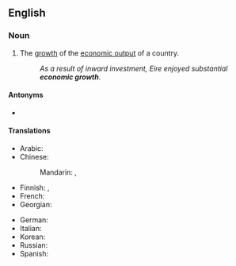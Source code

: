 ==English==

===Noun===
{{en-noun|-|s}}

# {{lb|en|economics}} The [[growth]] of the [[economic output]] of a country.
#: ''As a result of inward investment, Eire enjoyed substantial '''economic growth'''.''

====Antonyms====
* {{l|en|negative growth}}

====Translations====
{{trans-top|growth}}
* Arabic: {{t-needed|ar}}
* Chinese:
*: Mandarin: {{t+|cmn|經濟增長|sc=Hani}}, {{t+|cmn|经济增长|tr=jīngjì zēngzhǎng|sc=Hani}}
* Finnish: {{t+|fi|talouskasvu}}, {{t|fi|[[taloudellinen]] [[kasvu]]}}
* French: {{t-needed|fr}}
* Georgian: {{t|ka|ეკონომიკური ზრდა}}
{{trans-mid}}
* German: {{t+|de|Wirtschaftswachstum|n}}
* Italian: {{t+|it|crescita economica|f}}
* Korean: {{t|ko|경제적인 성공|tr=gyeongjejeog-in seong-gong|sc=Kore}}
* Russian: {{t+|ru|экономический рост|m}}
* Spanish: {{t|es|crecimiento económico|m}}
{{trans-bottom}}